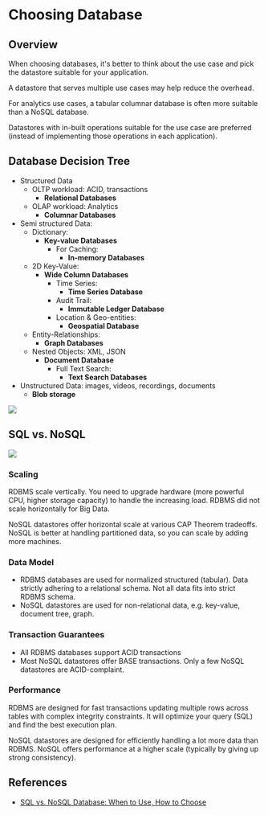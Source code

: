 # Choosing Database

## Overview

When choosing databases, it's better to think about the use case and pick the datastore suitable for your application.

A datastore that serves multiple use cases may help reduce the overhead.

For analytics use cases, a tabular columnar database is often more suitable than a NoSQL database.

Datastores with in-built operations suitable for the use case are preferred (instead of implementing those operations in each application).


## Database Decision Tree

- Structured Data
  - OLTP workload: ACID, transactions
    - **Relational Databases**
  - OLAP workload: Analytics
    - **Columnar Databases**
- Semi structured Data:
  - Dictionary:
    - **Key-value Databases**
      - For Caching:
        - **In-memory Databases**
  - 2D Key-Value:
    - **Wide Column Databases**
      - Time Series:
        - **Time Series Database**
      - Audit Trail:
        - **Immutable Ledger Database**
      - Location & Geo-entities:
        - **Geospatial Database**
  - Entity-Relationships:
    - **Graph Databases**
  - Nested Objects: XML, JSON
    - **Document Database**
      - Full Text Search:
        - **Text Search Databases**
- Unstructured Data: images, videos, recordings, documents
  - **Blob storage**

![](https://www.ml4devs.com/images/illustrations/sql-vs-nosql-cheatsheet.webp)


## SQL vs. NoSQL

![](https://www.ml4devs.com/images/illustrations/sql-vs-nosql-comparision.webp)

### Scaling

RDBMS scale vertically. You need to upgrade hardware (more powerful CPU, higher storage capacity) to handle the increasing load. RDBMS did not scale horizontally for Big Data.

NoSQL datastores offer horizontal scale at various CAP Theorem tradeoffs. NoSQL is better at handling partitioned data, so you can scale by adding more machines.


### Data Model

- RDBMS databases are used for normalized structured (tabular). Data strictly adhering to a relational schema. Not all data fits into strict RDBMS schema.
- NoSQL datastores are used for non-relational data, e.g. key-value, document tree, graph. 

### Transaction Guarantees

- All RDBMS databases support ACID transactions
- Most NoSQL datastores offer BASE transactions. Only a few NoSQL datastores are ACID-complaint.


### Performance

RDBMS are designed for fast transactions updating multiple rows across tables with complex integrity constraints. It will optimize your query (SQL) and find the best execution plan.

NoSQL datastores are designed for efficiently handling a lot more data than RDBMS. NoSQL offers performance at a higher scale (typically by giving up strong consistency). 


## References

- [SQL vs. NoSQL Database: When to Use, How to Choose](https://www.ml4devs.com/articles/datastore-choices-sql-vs-nosql-database/)
